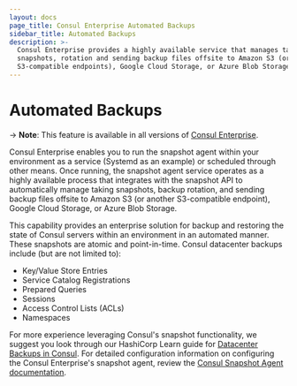 ```yaml
---
layout: docs
page_title: Consul Enterprise Automated Backups
sidebar_title: Automated Backups
description: >-
  Consul Enterprise provides a highly available service that manages taking
  snapshots, rotation and sending backup files offsite to Amazon S3 (or
  S3-compatible endpoints), Google Cloud Storage, or Azure Blob Storage.
---
```


# Automated Backups

-> **Note**: This feature is available in all versions of [Consul Enterprise](https://www.hashicorp.com/products/consul/).

Consul Enterprise enables you to run
the snapshot agent within your environment as a service (Systemd as an example)
or scheduled through other means. Once running, the snapshot agent service operates as a highly
available process that integrates with the snapshot API to automatically manage
taking snapshots, backup rotation, and sending backup files offsite to Amazon S3
(or another S3-compatible endpoint), Google Cloud Storage, or Azure Blob Storage.

This capability provides an enterprise solution for backup and restoring the state of Consul servers
within an environment in an automated manner. These snapshots are atomic and point-in-time. Consul
datacenter backups include (but are not limited to):

- Key/Value Store Entries
- Service Catalog Registrations
- Prepared Queries
- Sessions
- Access Control Lists (ACLs)
- Namespaces

For more experience leveraging Consul's snapshot functionality, we suggest you look through our HashiCorp
Learn guide for [Datacenter Backups in Consul](https://learn.hashicorp.com/consul/datacenter-deploy/backup).
For detailed configuration information on configuring the Consul Enterprise's snapshot agent, review the
[Consul Snapshot Agent documentation](/docs/commands/snapshot/agent).
